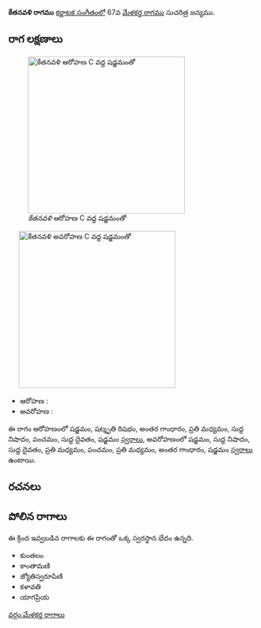 {{Infobox ragam
	| name          	= కేతనవళి
	| synonym	    	= 
	| mela          	= 
	| chakra        	= 
	| janaka        	= 
	| type          	= సంపూర్ణ-షడవ
	| arohanam      	= {{svaraC|S|R3|G3|M2|N1|P|D1|S'}} 
	| avarohanam    	= {{svaraC|S'|N1|D1|M2|P|M2|G3|S}}
	| jeeva         	=
	| chhaya        	=
	| nyasa         	=
	| vishesha      	= 
	| equivalent  		= 
}}
{{కర్ణాటక సంగీత రాగాలు}}
'''కేతనవళి రాగము''' [[కర్ణాటక సంగీతం]]లో 67వ [[మేళకర్త రాగము]] సుచరిత్ర జన్యము. 


==రాగ లక్షణాలు==
[[Image:ketanavali_ar_kb2wiki.png|thumb|right|316px|''కేతనవళి'' ఆరోహణ C వద్ద షడ్జమంతో]]
	[[Image:ketanavali_av_kb2wiki.png|thumb|right|316px|''కేతనవళి'' అవరోహణ C వద్ద షడ్జమంతో]]

* ఆరోహణ : {{svaraC|S|R3|G3|M2|N1|P|D1|S'}} 
* అవరోహణ : {{svaraC|S'|N1|D1|M2|P|M2|G3|S}}

ఈ రాగం ఆరోహణంలో షడ్జమం, షట్శృతి రిషభం, అంతర గాంధారం, ప్రతి మధ్యమం, సుద్ద నిషాదం, పంచమం, సుద్ద దైవతం, షడ్జమం [[స్వరాలు]], అవరోహణంలో షడ్జమం, సుద్ద నిషాదం, సుద్ద దైవతం, ప్రతి మధ్యమం, పంచమం, ప్రతి మధ్యమం, అంతర గాంధారం, షడ్జమం [[స్వరాలు]] ఉంటాయి.

==రచనలు==



==పోలిన రాగాలు==
ఈ క్రింద ఇవ్వబడిన రాగాలకు ఈ రాగంతో ఒక్క స్వరస్థాన భేదం ఉన్నది.
* కుంతలం
* కాంతామణి
* జ్యోతిస్వరూపిణి
* కళావతి
* యాగప్రియ



[[వర్గం:మేళకర్త రాగాలు]]